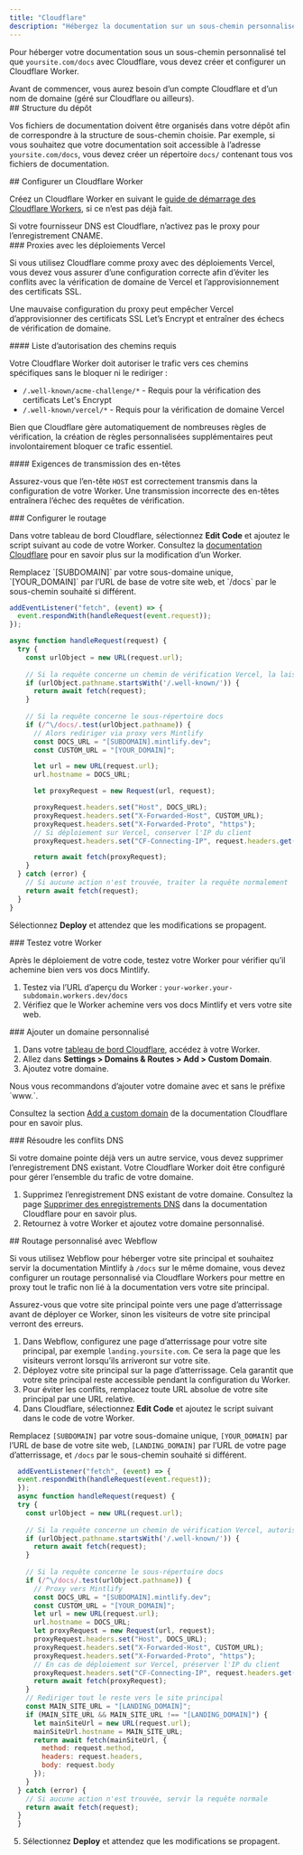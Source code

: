 ```yaml
---
title: "Cloudflare"
description: "Hébergez la documentation sur un sous-chemin personnalisé avec Cloudflare Workers"
---
```



Pour héberger votre documentation sous un sous-chemin personnalisé tel que `yoursite.com/docs` avec Cloudflare, vous devez créer et configurer un Cloudflare Worker.

<Info>
  Avant de commencer, vous aurez besoin d’un compte Cloudflare et d’un nom de domaine (géré sur Cloudflare ou ailleurs).
</Info>

<div id="repository-structure">
  ## Structure du dépôt
</div>

Vos fichiers de documentation doivent être organisés dans votre dépôt afin de correspondre à la structure de sous-chemin choisie. Par exemple, si vous souhaitez que votre documentation soit accessible à l’adresse `yoursite.com/docs`, vous devez créer un répertoire `docs/` contenant tous vos fichiers de documentation.

<div id="set-up-a-cloudflare-worker">
  ## Configurer un Cloudflare Worker
</div>

Créez un Cloudflare Worker en suivant le [guide de démarrage des Cloudflare Workers](https://developers.cloudflare.com/workers/get-started/dashboard/), si ce n’est pas déjà fait.

<Warning>
  Si votre fournisseur DNS est Cloudflare, n’activez pas le proxy pour l’enregistrement CNAME.
</Warning>

<div id="proxies-with-vercel-deployments">
  ### Proxies avec les déploiements Vercel
</div>

Si vous utilisez Cloudflare comme proxy avec des déploiements Vercel, vous devez vous assurer d’une configuration correcte afin d’éviter les conflits avec la vérification de domaine de Vercel et l’approvisionnement des certificats SSL.

Une mauvaise configuration du proxy peut empêcher Vercel d’approvisionner des certificats SSL Let’s Encrypt et entraîner des échecs de vérification de domaine.

<div id="required-path-allowlist">
  #### Liste d’autorisation des chemins requis
</div>

Votre Cloudflare Worker doit autoriser le trafic vers ces chemins spécifiques sans le bloquer ni le rediriger :

- `/.well-known/acme-challenge/*` - Requis pour la vérification des certificats Let's Encrypt
- `/.well-known/vercel/*` - Requis pour la vérification de domaine Vercel

Bien que Cloudflare gère automatiquement de nombreuses règles de vérification, la création de règles personnalisées supplémentaires peut involontairement bloquer ce trafic essentiel.

<div id="header-forwarding-requirements">
  #### Exigences de transmission des en-têtes
</div>

Assurez-vous que l’en-tête `HOST` est correctement transmis dans la configuration de votre Worker. Une transmission incorrecte des en-têtes entraînera l’échec des requêtes de vérification.

<div id="configure-routing">
  ### Configurer le routage
</div>

Dans votre tableau de bord Cloudflare, sélectionnez **Edit Code** et ajoutez le script suivant au code de votre Worker. Consultez la [documentation Cloudflare](https://developers.cloudflare.com/workers-ai/get-started/dashboard/#development) pour en savoir plus sur la modification d’un Worker.

<Tip>
  Remplacez `[SUBDOMAIN]` par votre sous-domaine unique, `[YOUR_DOMAIN]` par l’URL de base de votre site web, et `/docs` par le sous-chemin souhaité si différent.
</Tip>

```javascript
addEventListener("fetch", (event) => {
  event.respondWith(handleRequest(event.request));
});

async function handleRequest(request) {
  try {
    const urlObject = new URL(request.url);
    
    // Si la requête concerne un chemin de vérification Vercel, la laisser passer
    if (urlObject.pathname.startsWith('/.well-known/')) {
      return await fetch(request);
    }
    
    // Si la requête concerne le sous-répertoire docs
    if (/^\/docs/.test(urlObject.pathname)) {
      // Alors rediriger via proxy vers Mintlify
      const DOCS_URL = "[SUBDOMAIN].mintlify.dev";
      const CUSTOM_URL = "[YOUR_DOMAIN]";

      let url = new URL(request.url);
      url.hostname = DOCS_URL;

      let proxyRequest = new Request(url, request);

      proxyRequest.headers.set("Host", DOCS_URL);
      proxyRequest.headers.set("X-Forwarded-Host", CUSTOM_URL);
      proxyRequest.headers.set("X-Forwarded-Proto", "https");
      // Si déploiement sur Vercel, conserver l'IP du client
      proxyRequest.headers.set("CF-Connecting-IP", request.headers.get("CF-Connecting-IP"));

      return await fetch(proxyRequest);
    }
  } catch (error) {
    // Si aucune action n'est trouvée, traiter la requête normalement
    return await fetch(request);
  }
}
```

Sélectionnez **Deploy** et attendez que les modifications se propagent.

<Propagating />

<div id="test-your-worker">
  ### Testez votre Worker
</div>

Après le déploiement de votre code, testez votre Worker pour vérifier qu’il achemine bien vers vos docs Mintlify.

1. Testez via l’URL d’aperçu du Worker : `your-worker.your-subdomain.workers.dev/docs`
2. Vérifiez que le Worker achemine vers vos docs Mintlify et vers votre site web.

<div id="add-custom-domain">
  ### Ajouter un domaine personnalisé
</div>

1. Dans votre [tableau de bord Cloudflare](https://dash.cloudflare.com/), accédez à votre Worker.
2. Allez dans **Settings > Domains & Routes > Add > Custom Domain**.
3. Ajoutez votre domaine.

<Tip>
  Nous vous recommandons d’ajouter votre domaine avec et sans le préfixe `www.`.
</Tip>

Consultez la section [Add a custom domain](https://developers.cloudflare.com/workers/configuration/routing/custom-domains/#add-a-custom-domain) de la documentation Cloudflare pour en savoir plus. 

<div id="resolve-dns-conflicts">
  ### Résoudre les conflits DNS
</div>

Si votre domaine pointe déjà vers un autre service, vous devez supprimer l’enregistrement DNS existant. Votre Cloudflare Worker doit être configuré pour gérer l’ensemble du trafic de votre domaine.

1. Supprimez l’enregistrement DNS existant de votre domaine. Consultez la page [Supprimer des enregistrements DNS](https://developers.cloudflare.com/dns/manage-dns-records/how-to/create-dns-records/#delete-dns-records) dans la documentation Cloudflare pour en savoir plus.
2. Retournez à votre Worker et ajoutez votre domaine personnalisé.

<div id="webflow-custom-routing">
  ## Routage personnalisé avec Webflow
</div>

Si vous utilisez Webflow pour héberger votre site principal et souhaitez servir la documentation Mintlify à `/docs` sur le même domaine, vous devez configurer un routage personnalisé via Cloudflare Workers pour mettre en proxy tout le trafic non lié à la documentation vers votre site principal.

<Warning>
  Assurez-vous que votre site principal pointe vers une page d’atterrissage avant de déployer ce Worker, sinon les visiteurs de votre site principal verront des erreurs.
</Warning>

1. Dans Webflow, configurez une page d’atterrissage pour votre site principal, par exemple `landing.yoursite.com`. Ce sera la page que les visiteurs verront lorsqu’ils arriveront sur votre site.
2. Déployez votre site principal sur la page d’atterrissage. Cela garantit que votre site principal reste accessible pendant la configuration du Worker.
3. Pour éviter les conflits, remplacez toute URL absolue de votre site principal par une URL relative.
4. Dans Cloudflare, sélectionnez **Edit Code** et ajoutez le script suivant dans le code de votre Worker.

<Tip> Remplacez `[SUBDOMAIN]` par votre sous-domaine unique, `[YOUR_DOMAIN]` par l’URL de base de votre site web, `[LANDING_DOMAIN]` par l’URL de votre page d’atterrissage, et `/docs` par le sous-chemin souhaité si différent. </Tip>

```javascript
  addEventListener("fetch", (event) => {
  event.respondWith(handleRequest(event.request));
  });
  async function handleRequest(request) {
  try {
    const urlObject = new URL(request.url);
    
    // Si la requête concerne un chemin de vérification Vercel, autoriser son passage
    if (urlObject.pathname.startsWith('/.well-known/')) {
      return await fetch(request);
    }
    
    // Si la requête concerne le sous-répertoire docs
    if (/^\/docs/.test(urlObject.pathname)) {
      // Proxy vers Mintlify
      const DOCS_URL = "[SUBDOMAIN].mintlify.dev";
      const CUSTOM_URL = "[YOUR_DOMAIN]";
      let url = new URL(request.url);
      url.hostname = DOCS_URL;
      let proxyRequest = new Request(url, request);
      proxyRequest.headers.set("Host", DOCS_URL);
      proxyRequest.headers.set("X-Forwarded-Host", CUSTOM_URL);
      proxyRequest.headers.set("X-Forwarded-Proto", "https");
      // En cas de déploiement sur Vercel, préserver l'IP du client
      proxyRequest.headers.set("CF-Connecting-IP", request.headers.get("CF-Connecting-IP"));
      return await fetch(proxyRequest);
    }
    // Rediriger tout le reste vers le site principal
    const MAIN_SITE_URL = "[LANDING_DOMAIN]";
    if (MAIN_SITE_URL && MAIN_SITE_URL !== "[LANDING_DOMAIN]") {
      let mainSiteUrl = new URL(request.url);
      mainSiteUrl.hostname = MAIN_SITE_URL;
      return await fetch(mainSiteUrl, {
        method: request.method,
        headers: request.headers,
        body: request.body
      });
    }
  } catch (error) {
    // Si aucune action n'est trouvée, servir la requête normale
    return await fetch(request);
  }
  }
```

5. Sélectionnez **Deploy** et attendez que les modifications se propagent.

<Propagating />
